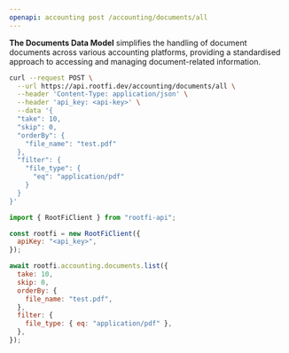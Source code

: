 ```yaml
---
openapi: accounting post /accounting/documents/all
---
```


**The Documents Data Model** simplifies the handling of document documents across various accounting platforms, providing a standardised approach to accessing and managing document-related information.

<RequestExample>

```bash cURL
curl --request POST \
  --url https://api.rootfi.dev/accounting/documents/all \
  --header 'Content-Type: application/json' \
  --header 'api_key: <api-key>' \
  --data '{
  "take": 10,
  "skip": 0,
  "orderBy": {
    "file_name": "test.pdf"
  },
  "filter": {
    "file_type": {
      "eq": "application/pdf"
    }
  }
}'
```

```javascript NodeJS
import { RootFiClient } from "rootfi-api";

const rootfi = new RootFiClient({
  apiKey: "<api_key>",
});

await rootfi.accounting.documents.list({
  take: 10,
  skip: 0,
  orderBy: {
    file_name: "test.pdf",
  },
  filter: {
    file_type: { eq: "application/pdf" },
  },
});
```

</RequestExample>
